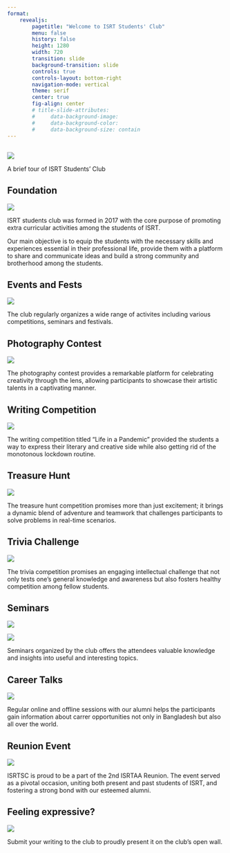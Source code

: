 ```yaml
---
format: 
    revealjs:
        pagetitle: "Welcome to ISRT Students' Club"
        menu: false
        history: false
        height: 1280
        width: 720
        transition: slide
        background-transition: slide
        controls: true
        controls-layout: bottom-right
        navigation-mode: vertical
        theme: serif
        center: true
        fig-align: center
        # title-slide-attributes:
        #     data-background-image: 
        #     data-background-color: 
        #     data-background-size: contain
---
```


##

![](images/logo_trans.png)

::: {.r-fit-text}
A brief tour of ISRT Students' Club
:::

## Foundation

![](images/Brotherhood_2.jpg)

ISRT students club was formed in 2017 with the core purpose of promoting extra curricular activities among the students of ISRT.

Our main objective is to equip the students with the necessary skills and experiences essential in their professional life, provide them with a platform to share and communicate ideas and build a strong community and brotherhood among the students.


## Events and Fests

![](images/fest-week.jpg)

The club regularly organizes a wide range of activites including various competitions, seminars and festivals.

## Photography Contest

![](images/Photo_exhb_2.jpg)

The photography contest provides a remarkable platform for celebrating creativity through the lens, allowing participants to showcase their artistic talents in a captivating manner.

## Writing Competition

![](images/Writing_2.jpg)

The writing competition titled "Life in a Pandemic" provided the students a way to express their literary and creative side while also getting rid of the monotonous lockdown routine.


## Treasure Hunt

![](images/Treasure_hunt.jpg)

The treasure hunt competition promises more than just excitement; it brings a dynamic blend of adventure and teamwork that challenges participants to solve problems in real-time scenarios.

## Trivia Challenge

![](images/Gameshow.jpg)

The trivia competition promises an engaging intellectual challenge that not only tests one's general knowledge and awareness but also fosters healthy competition among fellow students. 

## Seminars

![](images/Seminar_1.jpg)

![](images/Seminar_2.jpg)

Seminars organized by the club offers the attendees valuable knowledge and insights into useful and interesting topics.

## Career Talks

![](images/Career_talks.jpg)

Regular online and offline sessions with our alumni helps the participants gain information about carrer opportunities not only in Bangladesh but also all over the world.

## Reunion Event

![](images/Reunion_1.jpg)

ISRTSC is proud to be a part of the 2nd ISRTAA Reunion. The event served as a pivotal occasion, uniting both present and past students of ISRT, and fostering a strong bond with our esteemed alumni.

## Feeling expressive?

![](images/Club_wall.jpg)

Submit your writing to the club to proudly present it on the club's open wall.